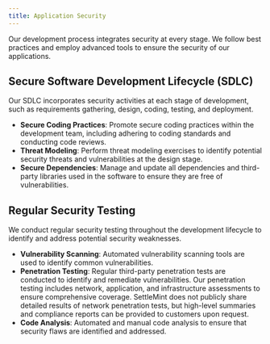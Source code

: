 ```yaml
---
title: Application Security
---
```


Our development process integrates security at every stage. We follow best
practices and employ advanced tools to ensure the security of our applications.

## Secure Software Development Lifecycle (SDLC)

Our SDLC incorporates security activities at each stage of development, such as
requirements gathering, design, coding, testing, and deployment.

- **Secure Coding Practices**: Promote secure coding practices within the
  development team, including adhering to coding standards and conducting code
  reviews.
- **Threat Modeling**: Perform threat modeling exercises to identify potential
  security threats and vulnerabilities at the design stage.
- **Secure Dependencies**: Manage and update all dependencies and third-party
  libraries used in the software to ensure they are free of vulnerabilities.

## Regular Security Testing

We conduct regular security testing throughout the development lifecycle to
identify and address potential security weaknesses.

- **Vulnerability Scanning**: Automated vulnerability scanning tools are used to
  identify common vulnerabilities.
- **Penetration Testing**: Regular third-party penetration tests are conducted
  to identify and remediate vulnerabilities. Our penetration testing includes
  network, application, and infrastructure assessments to ensure comprehensive
  coverage. SettleMint does not publicly share detailed results of network
  penetration tests, but high-level summaries and compliance reports can be
  provided to customers upon request.
- **Code Analysis**: Automated and manual code analysis to ensure that security
  flaws are identified and addressed.
